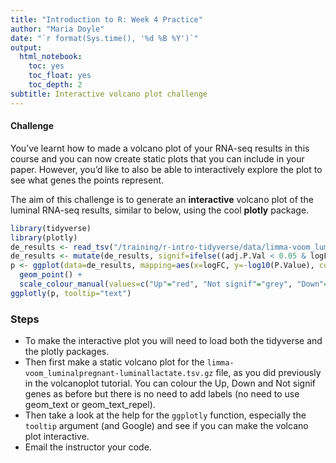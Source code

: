 ```yaml
---
title: "Introduction to R: Week 4 Practice"
author: "Maria Doyle"
date: "`r format(Sys.time(), '%d %B %Y')`"
output: 
  html_notebook:
    toc: yes
    toc_float: yes
    toc_depth: 2
subtitle: Interactive volcano plot challenge
---
```


#### Challenge

You've learnt how to made a volcano plot of your RNA-seq results in this course and you can now create static plots that you can include in your paper. However, you'd like to also be able to interactively explore the plot to see what genes the points represent.

The aim of this challenge is to generate an **interactive** volcano plot of the luminal RNA-seq results, similar to below, using the cool **plotly** package. 


```r
library(tidyverse)
library(plotly)
de_results <- read_tsv("/training/r-intro-tidyverse/data/limma-voom_luminalpregnant-luminallactate.tsv.gz")
de_results <- mutate(de_results, signif=ifelse((adj.P.Val < 0.05 & logFC > 1), "Up", ifelse((adj.P.Val < 0.05 & logFC < -1), "Down", "Not signif")))
p <- ggplot(data=de_results, mapping=aes(x=logFC, y=-log10(P.Value), colour=signif, text=SYMBOL)) +
  geom_point() +
  scale_colour_manual(values=c("Up"="red", "Not signif"="grey", "Down"="blue"))
ggplotly(p, tooltip="text")
```


### Steps

* To make the interactive plot you will need to load both the tidyverse and the plotly packages.
* Then first make a static volcano plot for the `limma-voom_luminalpregnant-luminallactate.tsv.gz` file, as you did previously in the volcanoplot tutorial. You can colour the Up, Down and Not signif genes as before but there is no need to add labels (no need to use geom_text or geom_text_repel).
* Then take a look at the help for the `ggplotly` function, especially the `tooltip` argument (and Google) and see if you can make the volcano plot interactive.
* Email the instructor your code.
